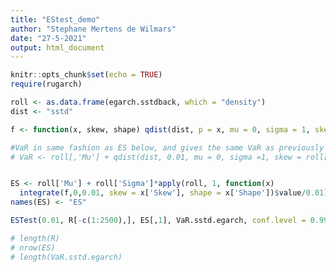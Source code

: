 ```yaml
---
title: "EStest_demo"
author: "Stephane Mertens de Wilmars"
date: "27-5-2021"
output: html_document
---
```


```r
knitr::opts_chunk$set(echo = TRUE)
require(rugarch)
```

```r


roll <- as.data.frame(egarch.sstdback, which = "density")
dist <- "sstd"

f <- function(x, skew, shape) qdist(dist, p = x, mu = 0, sigma = 1, skew = skew, shape = shape)

#VaR in same fashion as ES below, and gives the same VaR as previously found so it is redundant.
# VaR <- roll[,'Mu'] + qdist(dist, 0.01, mu = 0, sigma =1, skew = roll[,'Skew'], shape = roll[,'Shape']) * roll[,'Sigma']


ES <- roll['Mu'] + roll['Sigma']*apply(roll, 1, function(x)
  integrate(f,0,0.01, skew = x['Skew'], shape = x['Shape'])$value/0.01)
names(ES) <- "ES"

ESTest(0.01, R[-c(1:2500),], ES[,1], VaR.sstd.egarch, conf.level = 0.99, boot = T)

# length(R)
# nrow(ES)
# length(VaR.sstd.egarch)





```

